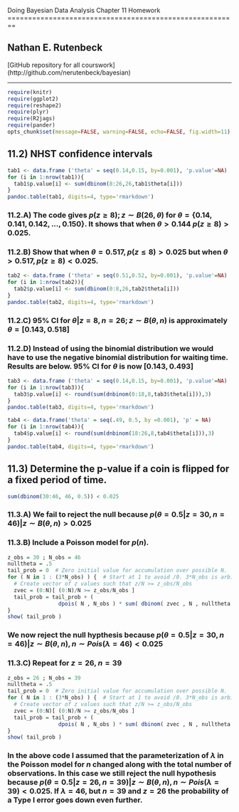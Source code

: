 Doing Bayesian Data Analysis
Chapter 11 Homework
========================================================

## Nathan E. Rutenbeck

[GitHub repository for all courswork] (http://github.com/nerutenbeck/bayesian)

--------------------------------------------------------

```r
require(knitr)
require(ggplot2)
require(reshape2)
require(plyr)
require(R2jags)
require(pander)
opts_chunk$set(message=FALSE, warning=FALSE, echo=FALSE, fig.width=11)
```

## 11.2) NHST confidence intervals

```r
tab1 <- data.frame ('theta' = seq(0.14,0.15, by=0.001), 'p.value'=NA)
for (i in 1:nrow(tab1)){
  tab1$p.value[i] <- sum(dbinom(8:26,26,tab1$theta[i]))
}
pandoc.table(tab1, digits=4, type='rmarkdown')

```

### 11.2.A) The code gives $p(z \geq 8); z \sim B(26,\theta)$ for $\theta=\{0.14,0.141,0.142,...,0.150\}$. It shows that when $\theta > 0.144$ $p(z \geq 8) > 0.025$.

### 11.2.B) Show that when $\theta=0.517, p(z \leq 8) >0.025$ but when $\theta>0.517, p(z \geq 8) <0.025$.


```r
tab2 <- data.frame ('theta' = seq(0.51,0.52, by=0.001), 'p.value'=NA)
for (i in 1:nrow(tab2)){
  tab2$p.value[i] <- sum(dbinom(0:8,26,tab2$theta[i]))
}
pandoc.table(tab2, digits=4, type='rmarkdown')

```

### 11.2.C) 95% CI for $\theta|z=8,n=26; z \sim B(\theta,n)$ is approximately $\theta=[0.143,0.518]$

### 11.2.D) Instead of using the binomial distribution we would have to use the negative binomial distribution for waiting time. Results are below. 95% CI for $\theta$ is now $[0.143,0.493]$

```r
tab3 <- data.frame ('theta' = seq(0.14,0.15, by=0.001), 'p.value'=NA)
for (i in 1:nrow(tab3)){
  tab3$p.value[i] <- round(sum(dnbinom(0:18,8,tab3$theta[i])),3)
}
pandoc.table(tab3, digits=4, type='rmarkdown')

tab4 <- data.frame('theta' = seq(.49, 0.5, by =0.001), 'p' = NA)
for (i in 1:nrow(tab4)){
  tab4$p.value[i] <- round(sum(dnbinom(18:26,8,tab4$theta[i])),3)
}
pandoc.table(tab4, digits=4, type='rmarkdown')

```

## 11.3) Determine the p-value if a coin is flipped for a fixed period of time.

```r

sum(dbinom(30:46, 46, 0.5)) < 0.025

```

### 11.3.A) We fail to reject the null because $p(\theta=0.5|z=30, n=46) | z \sim B(\theta,n) > 0.025$

### 11.3.B) Include a Poisson model for $p(n)$.

```r
z_obs = 30 ; N_obs = 46
nulltheta = .5
tail_prob = 0  # Zero initial value for accumulation over possible N.
for ( N in 1 : (3*N_obs) ) {  # Start at 1 to avoid /0. 3*N_obs is arbitrary.
  # Create vector of z values such that z/N >= z_obs/N_obs
  zvec = (0:N)[ (0:N)/N >= z_obs/N_obs ]
  tail_prob = tail_prob + (
                dpois( N , N_obs ) * sum( dbinom( zvec , N , nulltheta ) ) )
}
show( tail_prob )
```

### We now reject the null hypthesis because $p(\theta = 0.5 | z=30, n=46) | z \sim B(\theta,n), n \sim Pois(\lambda=46) < 0.025$

### 11.3.C) Repeat for $z=26$, $n=39$


```r
z_obs = 26 ; N_obs = 39
nulltheta = .5
tail_prob = 0  # Zero initial value for accumulation over possible N.
for ( N in 1 : (3*N_obs) ) {  # Start at 1 to avoid /0. 3*N_obs is arbitrary.
  # Create vector of z values such that z/N >= z_obs/N_obs
  zvec = (0:N)[ (0:N)/N >= z_obs/N_obs ]
  tail_prob = tail_prob + (
                dpois( N , N_obs ) * sum( dbinom( zvec , N , nulltheta ) ) )
}
show( tail_prob )
```

### In the above code I assumed that the parameterization of $\lambda$ in the Poisson model for $n$ changed along with the total number of observations. In this case we still reject the null hypothesis because $p(\theta = 0.5 | z=26, n=39) | z \sim B(\theta,n), n \sim Pois(\lambda=39) < 0.025$. If $\lambda = 46$, but $n=39$ and $z=26$ the probability of a Type I error goes down even further.
